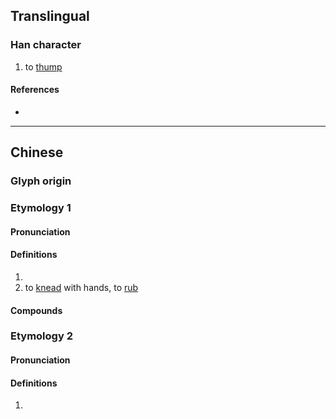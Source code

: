 {{also|𢯯|𢲽}}
{{character info/new}}
==Translingual==

===Han character===
{{Han char|rn=64|rad=手|as=10|sn=13|four=51011|canj=QHYN,QHYU|ids=⿰扌虒}}

# to [[thump]]

====References====
* {{Han ref|kx=0446.040|dkj=12457|dj=0796.250|hdz=31932.140|uh=640B|ud=25611|bh=DDB6|bd=56758}}

----

==Chinese==
{{zh-forms|alt=𢯯:historical variant,𢲽:historical variant,𫿋:ancient form in Bronze inscription}}

===Glyph origin===
{{Han etym}}

===Etymology 1===
{{zh-wp|zh:皮搋子}}

====Pronunciation====
{{zh-pron
|m=chuāi
|c=caai1
|mc=y
|oc=y
|ma=
|cat=
}}

====Definitions====
{{zh-hanzi}}

# {{zh-used in|搋子|[[plunger]]}}
# to [[knead]] with hands, to [[rub]]

====Compounds====
{{zh-der|搋子|搋面}}

===Etymology 2===

====Pronunciation====
{{zh-pron
|m=chǐ,yí
|c=
|mc=
|oc=
|ma=
|cat=
}}

====Definitions====
{{zh-hanzi}}

# {{rfdef|lang=zh}}